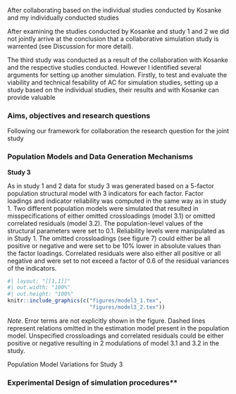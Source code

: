 After collaborating based on the individual studies conducted by Kosanke and my individually conducted studies 

After examining the studies conducted by Kosanke and study 1 and 2 we did not jointly arrive at the conclusion that a collaborative simulation study is warrented (see Discussion for more detail).


The third study was conducted as a result of the collaboration with Kosanke and the respective studies conducted. However I identified several arguments for setting up another simulation. Firstly, to test and evaluate the viability and technical fesability of AC for simulation studies, setting up a study based on the individual studies, their results and with Kosanke can provide valuable

### Aims, objectives and research questions

Following our framework for collaboration the research question for the joint study 

### Population Models and Data Generation Mechanisms


**Study 3**

As in study 1 and 2 data for study 3 was generated based on a 5-factor population structural model with 3 indicators for each factor. Factor loadings and indicator reliability was computed in the same way as in study 1. Two different population models were simulated that resulted in misspecifications of either omitted crossloadings (model 3.1) or omitted correlated residuals (model 3.2). The population-level values of the structural parameters were set to 0.1. Reliability levels were manipulated as in Study 1. The omitted crossloadings (see figure 7) could either be all positive or negative and were set to be 10% lower in absolute values than the factor loadings. Correlated residuals were also either all positive or all negative and were set to not exceed a factor of 0.6 of the residual variances of the indicators.

::: {#fig-combined-models3}
```r
#| layout: "[[1,1]]"
#| out.width: "100%"
#| out.height: "100%"
knitr::include_graphics(c("figures/model3_1.tex", 
                          "figures/model3_2.tex"))
```


\raggedright \textit{Note.} *Note*. Error terms are not explicitly shown in the figure. Dashed lines represent relations omitted in the estimation model present in the population model. Unspecified crossloadings and correlated residuals could be either positive or negative resulting in 2 modulations of model 3.1 and 3.2 in the study.

Population Model Variations for Study 3
:::


### Experimental Design of simulation procedures**
